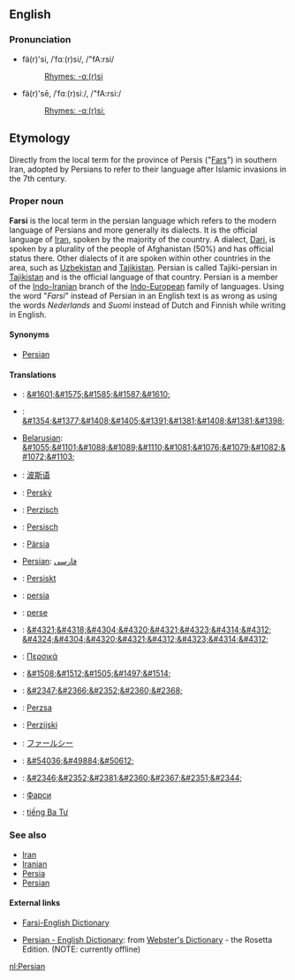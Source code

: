==English==
===Pronunciation===
*fä(r)'si, /ˈfɑː(r)si/, /"fA:rsi/
*:[[Rhymes:English:-ɑː(r)si|Rhymes: -ɑː(r)si]]
*fä(r)'sē, /ˈfɑː(r)siː/, /"fA:rsi:/
*:[[Rhymes:English:-ɑː(r)siː|Rhymes: -ɑː(r)siː]]


==Etymology==
Directly from the local term for the province of Persis ("[[Fars]]") in southern Iran, adopted by Persians to refer to their language after Islamic invasions in the 7th century.

===Proper noun===
'''Farsi''' is the local term in the persian language which refers to the modern language of Persians and more generally its dialects. It is the official language of [[Iran]], spoken by the majority of the country. A dialect, [[Dari]], is spoken by a plurality of the people of Afghanistan (50%) and has official status there. Other dialects of it are spoken within other countries in the area, such as [[Uzbekistan]] and [[Tajikistan]]. Persian is called Tajiki-persian in [[Tajikistan]] and is the official language of that country. Persian is a member of the [[Indo-Iranian]] branch of the [[Indo-European]] family of languages.   
Using the word "''Farsi''" instead of Persian in an English text is as wrong as using the words ''Nederlands'' and ''Suomi'' instead of Dutch and Finnish while writing in English.

====Synonyms====
*[[Persian]]

====Translations====
*{{ar}}: [[&#1601;&#1575;&#1585;&#1587;&#1610;]]
*{{hy}}: [[&#1354;&#1377;&#1408;&#1405;&#1391;&#1381;&#1408;&#1381;&#1398;]]
*[[Belarusian]]: [[&#1055;&#1101;&#1088;&#1089;&#1110;&#1081;&#1076;&#1079;&#1082;&#1072;&#1103;]]
*{{zh}}: [[波斯语]]
*{{cs}}: [[Perský]]
*{{nl}}: [[Perzisch]]
*{{de}}: [[Persisch]]
*{{et}}: [[Pärsia]]
*[[Persian]]: [[فارسی]]
*{{fo}}: [[Persiskt]]
*{{fi}}: [[persia]]
*{{fr}}: [[perse]]
*{{ka}}: [[&#4321;&#4318;&#4304;&#4320;&#4321;&#4323;&#4314;&#4312;]] [[&#4324;&#4304;&#4320;&#4321;&#4312;&#4323;&#4314;&#4312;]]
*{{el}}: [[Περσικά]]
*{{he}}: [[&#1508;&#1512;&#1505;&#1497;&#1514;]]
*{{hi}}: [[&#2347;&#2366;&#2352;&#2360;&#2368;]]
*{{hu}}: [[Perzsa]]
*{{hr}}: [[Perzijski]]
*{{ja}}: [[ファールシー]]
*{{ko}}: [[&#54036;&#49884;&#50612;]]
*{{ne}}: [[&#2346;&#2352;&#2381;&#2360;&#2367;&#2351;&#2344; ]]
*{{ru}}: [[Фарси]]
*{{vi}}: [[tiếng Ba Tư]]

===See also===
*[[Iran]]
*[[Iranian]]
*[[Persia]]
*[[Persian]]

==== External links====
*[http://www.farsidic.com Farsi-English Dictionary]

*[http://www.websters-online-dictionary.org/definition/Persian-english/ Persian - English Dictionary]: from [http://www.websters-online-dictionary.org/ Webster's Dictionary] - the Rosetta Edition. (NOTE: currently offline)


[[nl:Persian]]